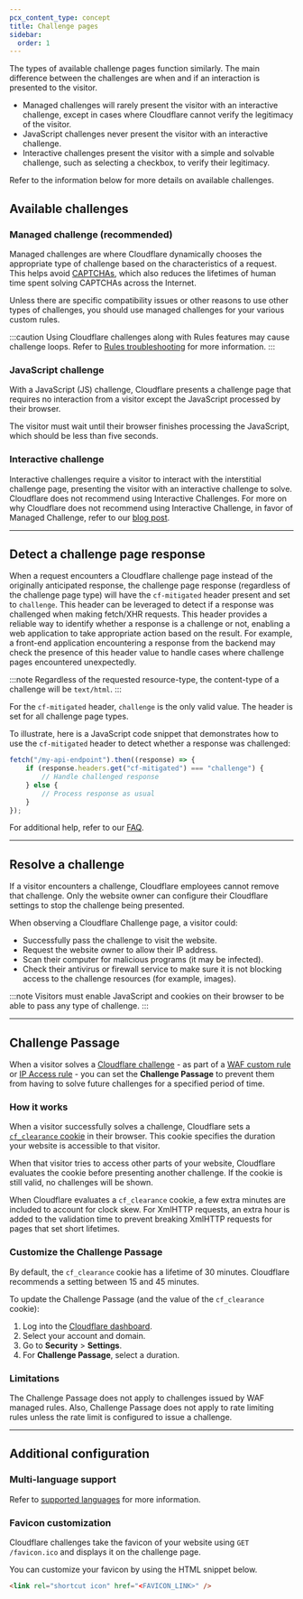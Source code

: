 ```yaml
---
pcx_content_type: concept
title: Challenge pages
sidebar:
  order: 1
---
```


The types of available challenge pages function similarly. The main difference between the challenges are when and if an interaction is presented to the visitor.

- Managed challenges will rarely present the visitor with an interactive challenge, except in cases where Cloudflare cannot verify the legitimacy of the visitor. 
- JavaScript challenges never present the visitor with an interactive challenge.
- Interactive challenges present the visitor with a simple and solvable challenge, such as selecting a checkbox, to verify their legitimacy. 

Refer to the information below for more details on available challenges. 

## Available challenges

### Managed challenge (recommended)

Managed challenges are where Cloudflare dynamically chooses the appropriate type of challenge based on the characteristics of a request. This helps avoid [CAPTCHAs](https://www.cloudflare.com/learning/bots/how-captchas-work/), which also reduces the lifetimes of human time spent solving CAPTCHAs across the Internet.

Unless there are specific compatibility issues or other reasons to use other types of challenges, you should use managed challenges for your various custom rules.

:::caution
Using Cloudflare challenges along with Rules features may cause challenge loops. Refer to [Rules troubleshooting](/rules/reference/troubleshooting/) for more information.
:::

### JavaScript challenge

With a JavaScript (JS) challenge, Cloudflare presents a challenge page that requires no interaction from a visitor except the JavaScript processed by their browser.

The visitor must wait until their browser finishes processing the JavaScript, which should be less than five seconds.

### Interactive challenge

Interactive challenges require a visitor to interact with the interstitial challenge page, presenting the visitor with an interactive challenge to solve. Cloudflare does not recommend using Interactive Challenges.
For more on why Cloudflare does not recommend using Interactive Challenge, in favor of Managed Challenge, refer to our [blog post](https://blog.cloudflare.com/end-cloudflare-captcha/).

---

## Detect a challenge page response

When a request encounters a Cloudflare challenge page instead of the originally anticipated response, the challenge page response (regardless of the challenge page type) will have the `cf-mitigated` header present and set to `challenge`. This header can be leveraged to detect if a response was challenged when making fetch/XHR requests. This header provides a reliable way to identify whether a response is a challenge or not, enabling a web application to take appropriate action based on the result. For example, a front-end application encountering a response from the backend may check the presence of this header value to handle cases where challenge pages encountered unexpectedly.

:::note
Regardless of the requested resource-type, the content-type of a challenge will be `text/html`.
:::

For the `cf-mitigated` header, `challenge` is the only valid value. The header is set for all challenge page types.

To illustrate, here is a JavaScript code snippet that demonstrates how to use the `cf-mitigated` header to detect whether a response was challenged:

```js
fetch("/my-api-endpoint").then((response) => {
	if (response.headers.get("cf-mitigated") === "challenge") {
		// Handle challenged response
	} else {
		// Process response as usual
	}
});
```

For additional help, refer to our [FAQ](/cloudflare-challenges/troubleshooting/frequently-asked-questions/).

---

## Resolve a challenge

If a visitor encounters a challenge, Cloudflare employees cannot remove that challenge. Only the website owner can configure their Cloudflare settings to stop the challenge being presented.

When observing a Cloudflare Challenge page, a visitor could:

- Successfully pass the challenge to visit the website.
- Request the website owner to allow their IP address.
- Scan their computer for malicious programs (it may be infected).
- Check their antivirus or firewall service to make sure it is not blocking access to the challenge resources (for example, images).

:::note
Visitors must enable JavaScript and cookies on their browser to be able to pass any type of challenge.
:::

---

## Challenge Passage

When a visitor solves a [Cloudflare challenge](/cloudflare-challenges/) - as part of a [WAF custom rule](/waf/custom-rules/) or [IP Access rule](/waf/tools/ip-access-rules/) - you can set the **Challenge Passage** to prevent them from having to solve future challenges for a specified period of time.

### How it works

When a visitor successfully solves a challenge, Cloudflare sets a [`cf_clearance` cookie](/fundamentals/reference/policies-compliances/cloudflare-cookies/#additional-cookies-used-by-the-challenge-platform) in their browser. This cookie specifies the duration your website is accessible to that visitor.

When that visitor tries to access other parts of your website, Cloudflare evaluates the cookie before presenting another challenge. If the cookie is still valid, no challenges will be shown.

When Cloudflare evaluates a `cf_clearance` cookie, a few extra minutes are included to account for clock skew. For XmlHTTP requests, an extra hour is added to the validation time to prevent breaking XmlHTTP requests for pages that set short lifetimes.

### Customize the Challenge Passage

By default, the `cf_clearance` cookie has a lifetime of 30 minutes. Cloudflare recommends a setting between 15 and 45 minutes.

To update the Challenge Passage (and the value of the `cf_clearance` cookie):

1. Log into the [Cloudflare dashboard](https://dash.cloudflare.com).
2. Select your account and domain.
3. Go to **Security** > **Settings**.
4. For **Challenge Passage**, select a duration.

### Limitations

The Challenge Passage does not apply to challenges issued by WAF managed rules. Also, Challenge Passage does not apply to rate limiting rules unless the rate limit is configured to issue a challenge.

---

## Additional configuration

### Multi-language support

Refer to [supported languages](/cloudflare-challenges/reference/supported-languages/) for more information.

### Favicon customization

Cloudflare challenges take the favicon of your website using `GET /favicon.ico` and displays it on the challenge page.

You can customize your favicon by using the HTML snippet below.

```html title="HTML element"
<link rel="shortcut icon" href="<FAVICON_LINK>" />
```